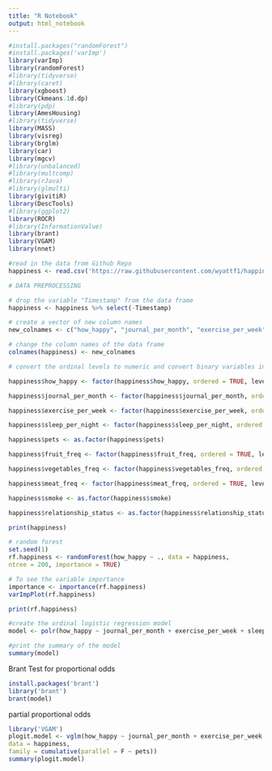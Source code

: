 ---
title: "R Notebook"
output: html_notebook
---

```{r}
#install.packages("randomForest")
#install.packages('varImp')
library(varImp)
library(randomForest)
#library(tidyverse)
#library(caret)
library(xgboost)
library(Ckmeans.1d.dp)
#library(pdp)
library(AmesHousing)
#library(tidyverse)
library(MASS)
library(visreg)
library(brglm)
library(car)
library(mgcv)
#library(unbalanced)
#library(multcomp)
#library(rJava)
#library(glmulti)
library(givitiR)
library(DescTools)
#library(ggplot2)
library(ROCR)
#library(InformationValue)
library(brant)
library(VGAM)
library(nnet)
```


```{r}
#read in the data from Github Repo
happiness <- read.csv('https://raw.githubusercontent.com/wyattf1/happiness_survey_analysis/main/Happiness%20Survey%20(Responses)%20-%20Form%20Responses%201.csv')

# DATA PREPROCESSING

# drop the variable "Timestamp" from the data frame
happiness <- happiness %>% select(-Timestamp)

# create a vector of new column names
new_colnames <- c("how_happy", "journal_per_month", "exercise_per_week", "sleep_per_night", "pets", "fruit_freq", "vegetables_freq", "meat_freq", "smoke", "relationship_status")

# change the column names of the data frame
colnames(happiness) <- new_colnames

# convert the ordinal levels to numeric and convert binary variables into factors

happiness$how_happy <- factor(happiness$how_happy, ordered = TRUE, levels <- c('Far below average', 'Below average', 'Average', 'Above average', 'Far above average'))

happiness$journal_per_month <- factor(happiness$journal_per_month, ordered = TRUE, levels <- c('0', '1-2', '3-5', '6+'))

happiness$exercise_per_week <- factor(happiness$exercise_per_week, ordered = TRUE, levels <- c('0', '1-3', '4-5', '6-7'))

happiness$sleep_per_night <- factor(happiness$sleep_per_night, ordered = TRUE, levels <- c('2-4', '5-6', '7-8', '9-10'))

happiness$pets <- as.factor(happiness$pets)

happiness$fruit_freq <- factor(happiness$fruit_freq, ordered = TRUE, levels <- c('Never', 'Sometimes', 'Often', 'Daily'))

happiness$vegetables_freq <- factor(happiness$vegetables_freq, ordered = TRUE, levels <- c('Never', 'Sometimes', 'Often', 'Daily'))

happiness$meat_freq <- factor(happiness$meat_freq, ordered = TRUE, levels <- c('Never', 'Sometimes', 'Often', 'Daily'))

happiness$smoke <- as.factor(happiness$smoke)

happiness$relationship_status <- as.factor(happiness$relationship_status)
```

```{r}
print(happiness)
```



```{r}
# random forest
set.seed(1)
rf.happiness <- randomForest(how_happy ~ ., data = happiness, 
ntree = 200, importance = TRUE)

```

```{r}
# To see the variable importance
importance <- importance(rf.happiness)
varImpPlot(rf.happiness)
```

```{r}
print(rf.happiness)
```

```{r}
#create the ordinal logistic regression model
model <- polr(how_happy ~ journal_per_month + exercise_per_week + sleep_per_night + pets + fruit_freq + vegetables_freq + meat_freq + smoke + relationship_status, data = happiness, method = "logistic")

#print the summary of the model
summary(model)
```

Brant Test for proportional odds
```{r}
install.packages('brant')
library('brant')
brant(model)
```
partial proportional odds
```{r}
library('VGAM')
plogit.model <- vglm(how_happy ~ journal_per_month + exercise_per_week + sleep_per_night + pets + fruit_freq + vegetables_freq + meat_freq + smoke + relationship_status, 
data = happiness, 
family = cumulative(parallel = F ~ pets)) 
summary(plogit.model)
```

